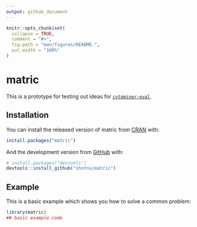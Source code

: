 ```yaml
---
output: github_document
---
```


<!-- README.md is generated from README.Rmd. Please edit that file -->

```r
knitr::opts_chunk$set(
  collapse = TRUE,
  comment = "#>",
  fig.path = "man/figures/README-",
  out.width = "100%"
)
```

# matric

<!-- badges: start -->
<!-- badges: end -->

This is a prototype for testing out ideas for 
[`cytominer-eval`](https://github.com/cytomining/cytominer-eval).

## Installation

You can install the released version of matric from 
[CRAN](https://CRAN.R-project.org) with:

``` r
install.packages("matric")
```

And the development version from [GitHub](https://github.com/) with:

``` r
# install.packages("devtools")
devtools::install_github("shntnu/matric")
```

## Example

This is a basic example which shows you how to solve a common problem:

```r
library(matric)
## basic example code
```

